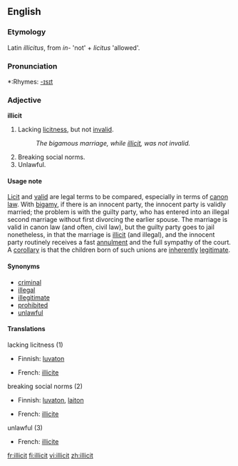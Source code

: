 ==English==

===Etymology===
Latin ''illicitus'', from ''in-'' 'not' + ''licitus'' 'allowed'.

===Pronunciation===
*:Rhymes: [[Rhymes:English:-ɪsɪt|-ɪsɪt]]

===Adjective===
'''illicit'''
# {{law}} Lacking [[licitness]], but not [[invalid]].
#:''The bigamous marriage, while [[illicit]], was not invalid.''
# Breaking social norms.
# Unlawful.

====Usage note====
[[licit|Licit]] and [[valid]] are legal terms to be compared, especially in terms of [[canon law]]. With [[bigamy]], if there is an innocent party, the innocent party is validly married; the problem is with the guilty party, who has entered into an illegal second marriage without first divorcing the earlier spouse. The marriage is valid in canon law (and often, civil law), but the guilty party goes to jail nonetheless, in that the marriage is [[illicit]] (and illegal), and the innocent party routinely receives a fast [[annulment]] and the full sympathy of the court. A [[corollary]] is that the children born of such unions are [[inherently]] [[legitimate]].

====Synonyms====
*[[criminal]]
*[[illegal]]
*[[illegitimate]]
*[[prohibited]]
*[[unlawful]]

====Translations====
;lacking licitness (1)
{{top}}
*Finnish: [[luvaton]]
{{mid}}
*French: [[illicite]]
{{bottom}}

;breaking social norms (2)
{{top}}
*Finnish: [[luvaton]], [[laiton]]
{{mid}}
*French: [[illicite]]
{{bottom}}

;unlawful (3)
{{top}}
{{mid}}
*French: [[illicite]]
{{bottom}}


[[fr:illicit]]
[[fi:illicit]]
[[vi:illicit]]
[[zh:illicit]]
